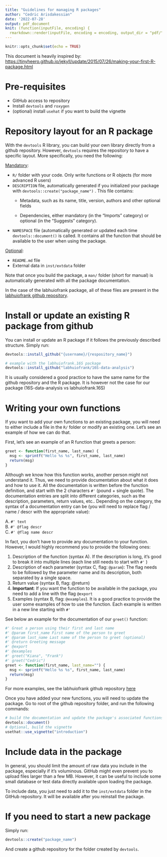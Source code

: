 ```yaml
---
title: "Guidelines for managing R packages"
author: "Cedric Arisdakessian"
date: '2022-07-28'
output: pdf_document
knit: (function(inputFile, encoding) {
  rmarkdown::render(inputFile, encoding = encoding, output_dir = "pdf/") })
---
```


```r
knitr::opts_chunk$set(echo = TRUE)
```

This document is heavily inspired by: <https://tinyheero.github.io/jekyll/update/2015/07/26/making-your-first-R-package.html>

# Pre-requisites

-   GitHub access to repository
-   Install `devtools` and `roxygen`
-   (optional) install `usehat` if you want to build the vignette

# Repository layout for an R package

With the `devtools` R library, you can build your own library directly from a github repository. However, `devtools` requires the repository to have a specific layout. More specifically, you need the following:

[Mandatory]{.underline}:

-   `R/` folder with your code. Only write functions or R objects (for more advanced R users)
-   `DESCRIPTION` file, automatically generated if you initialized your package with `devtools::create("package_name")` . This file contains:
    -   Metadata, such as its name, title, version, authors and other optional fields

    -   Dependencies, either mandatory (in the "Imports" category) or optional (in the "Suggests" category).
-   `NAMESPACE` file (automatically generated or updated each time `devtools::document()` is called. It contains all the function that should be available to the user when using the package.

[Optional]{.underline}:

-   `README.md` file
-   External data in `inst/extdata` folder

Note that once you build the package, a `man/` folder (short for manual) is automatically generated with all the package documentation.

In the case of the labhuiofrank package, all of these files are present in the [labhuiofrank github repository](https://github.com/labhuiofrank/16S-data-analysis%3E).

# Install or update an existing R package from github

You can install or update an R package if it follows the previously described structure. Simply run:

``` r
devtools::install_github("{username}/{respository_name}")

# example with the labhuiofrank.16S package
devtools::install_github("labhuiofrank/16S-data-analysis")
```

It is usually considered a good practice to have the same name for the github repository and the R package. It is however not the case for our package (16S-data-analysis vs labhuiofrank.16S)

# Writing your own functions

If you want to add your own functions to an existing package, you will need to either include a file in the `R/` folder or modify an existing one. Let's see an example of how we can do that.

First, let's see an example of an R function that greets a person:

``` r
greet <- function(first_name, last_name) {
  msg <- sprintf("Hello %s %s", first_name, last_name)
  return(msg)
}
```

Although we know how this function works, another person might not understand it. Thus, we need to provide documentation about what it does and how to use it. All the documentation is written before the function definition, and start with the 2 characters `#'` (pound + single quote). The documentation entries are split into different categories, such as the description, parameters, return values, etc.. Depending on the category, the syntax of a documentation entry can be (you will need to replace flag / name / descr with the appropriate value):

A. `#' text`\
B. `#' @flag descr`\
C. `#' @flag name descr`

In fact, you don't have to provide any documentation to your function. However, I would highly recommend you to provide the following ones:

1.  Description of the function (syntax A). If the description is long, it's good to break it into multiple lines (each line still needs to start with `#'` )
2.  Description of each parameter (syntax C, flag: `@param`): The flag needs to be followed by the parameter name and its description, both separated by a single space.
3.  Return value (syntax B, flag: @return)
4.  **Important**: If you want the function to be available in the package, you need to add a line with the flag `@export`
5.  Examples (syntax B, flag: `@examples`). It is a good practice to provide the user some examples of how to use the function. Each example is written in a new line starting with `#'`

See below an example for the documentation of our `greet()` function:

``` r
#' Great a person using their first and last name
#' @param first_name First name of the person to greet
#' @param last_name Last name of the person to greet (optional)
#' @return Greeting message
#' @export
#' @examples
#' greet("Kiana", "Frank")
#' greet("Cedric")
greet <- function(first_name, last_name="") {
  msg <- sprintf("Hello %s %s", first_name, last_name)
  return(msg)
}
```

For more examples, see the labhuiofrank github repository [here](https://github.com/labhuiofrank/16S-data-analysis/tree/master/R)

Once you have added your new functions, you will need to update the package. Go to root of the github repository folder, and run the following commands:

``` r
# build the documentation and update the package's associated functions
devtools::document()
# Optional, build the vignette
usethat::use_vignette("introduction")
```

# Include data in the package

In general, you should limit the amount of raw data you include in the package, especially if it's voluminous. GitHub might even prevent you to upload files larger than a few MB. However, it can be useful to include some small database or test data directly available upon loading the package.

To include data, you just need to add it to the `inst/extdata` folder in the GitHub repository. It will be available after you reinstall the package.

# If you need to start a new package

Simply run:

``` r
devtools::create("package_name")
```

And create a github repository for the folder created by `devtools`.
